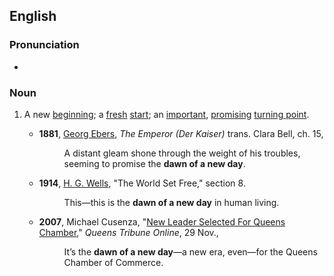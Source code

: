 ==English==

===Pronunciation===
* {{audio|en|en-au-dawn of a new day.ogg|Audio (AU)}}

===Noun===
{{en-noun|?}}

# {{lb|en|idiomatic}} A new [[beginning]]; a [[fresh]] [[start]]; an [[important]], [[promising]] [[turning point]].
#: {{synonyms|en|new dawn}}
#* '''1881''', [[w:Georg_Ebers|Georg Ebers]], ''The Emperor (Der Kaiser)'' trans. Clara Bell, ch. 15,
#*: A distant gleam shone through the weight of his troubles, seeming to promise the '''dawn of a new day'''.
#* '''1914''', [[w:H._G._Wells|H. G. Wells]], "The World Set Free," section 8.
#*: This—this is the '''dawn of a new day''' in human living.
#* '''2007''', Michael Cusenza, "[https://web.archive.org/web/20080102131535/http://www.queenstribune.com/news/1196349721.html New Leader Selected For Queens Chamber]," ''Queens Tribune Online'', 29 Nov.,
#*: It’s the '''dawn of a new day'''—a new era, even—for the Queens Chamber of Commerce.

{{C|en|Day}}
